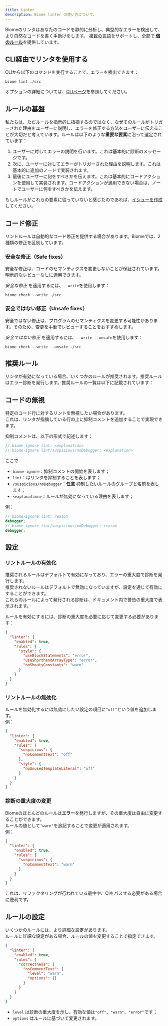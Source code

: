 ```yaml
---
title: Linter
description: Biome linter の使い方について。
---
```



Biomeのリンタはあなたのコードを静的に分析し、典型的なエラーを検出して、より自然なコードを書く手助けをします。
[複数の言語](/internals/language-support)をサポートし、全部で[**<NumberOfRules/> 個のルール**](/linter/rules/)を提供しています。

## CLI経由でリンタを使用する

CLIから以下のコマンドを実行することで、エラーを検出できます：

```shell
biome lint ./src
```

オプションの詳細については、[CLIページ](/reference/cli#biome-lint)を参照してください。

## ルールの基盤

私たちは、ただルールを指示的に指摘するのではなく、なぜそのルールがトリガーされた理由をユーザーに説明し、エラーを修正する方法をユーザーに伝えることが大切だと考えています。ルールは以下のような**重要な要素**に沿って選定されています：

1. ユーザーに対してエラーの説明を行います。これは基本的に診断のメッセージです。
2. 次に、ユーザーに対してエラーがトリガーされた理由を説明します。これは基本的に追加のノードで実装されます。
3. 最後にユーザーに何をすべきかを伝えます。これは基本的にコードアクションを使用して実装されます。コードアクションが適用できない場合は、ノートでユーザーに何をすべきかを伝えます。

もしルールがこれらの要素に従っていないと感じたのであれば、[イシューを作成](https://github.com/biomejs/biome/issues/new?assignees=&labels=S-To+triage&projects=&template=01_bug.yml&title=%F0%9F%90%9B+%3CTITLE%3E)してください。

## コード修正

リントルールは自動的なコード修正を提供する場合があります。Biomeでは、2種類の修正を区別しています。

### 安全な修正（Safe fixes）

安全な修正は、コードのセマンティクスを変更しないことが保証されています。明示的なレビューなしに適用できます。

_安全な修正_ を適用するには、`--write`を使用します：

```shell
biome check --write ./src
```

### 安全ではない修正（Unsafe fixes）

安全ではない修正は、プログラムのセマンティクスを変更する可能性があります。そのため、変更を手動でレビューすることをおすすめします。

_安全ではない修正_ を適用するには、`--write --unsafe`を使用します：

```shell
biome check --write --unsafe ./src
```


## 推奨ルール

リンタが有効になっている場合、いくつかのルールが推奨されます。推奨ルールはエラー診断を発行します。推奨ルールの一覧は以下に記載されています：

<RecommendedRules />


## コードの無視

特定のコード行に対するリントを無視したい場合があります。  
これは、リンタが指摘している行の上に抑制コメントを追加することで実現できます。

抑制コメントは、以下の形式で記述します：

```js
// biome-ignore lint: <explanation>
// biome-ignore lint/suspicious/noDebugger: <explanation>
```

ここで

- `biome-ignore`：抑制コメントの開始を表します；
- `lint`：はリンタを抑制することを表します；
- `/suspicious/noDebugger`：**任意** 抑制したいルールのグループと名前を表します；
- `<explanation>`：ルールが無効になっている理由を表します；

例：

```ts
// biome-ignore lint: reason
debugger;
// biome-ignore lint/suspicious/noDebugger: reason
debugger;
```


## 設定

### リントルールの有効化

推奨されるルールはデフォルトで有効になっており、エラーの重大度で診断を発行します。  
推奨されないルールはデフォルトで無効になっていますが、設定を通じて有効にすることができます。  
これらのルールによって発行される診断は、ドキュメント内で警告の重大度で表示されます。

ルールを有効にするには、診断の重大度を必要に応じて変更する必要があります：

```json
{
  "linter": {
    "enabled": true,
    "rules": {
      "style": {
        "useBlockStatements": "error",
        "useShorthandArrayType": "error",
        "noShoutyConstants": "warn"
      }
    }
  }
}
```

### リントルールの無効化

ルールを無効化するには無効にしたい設定の項目に`"off"`という値を追加します。  
例：

```json
{
  "linter": {
    "enabled": true,
    "rules": {
      "suspicious": {
        "noCommentText": "off"
      },
      "style": {
        "noUnusedTemplateLiteral": "off"
      }
    }
  }
}
```

### 診断の重大度の変更

Biomeのほとんどのルールは**エラー**を発行しますが、その重大度は自由に変更することができます。  
ルールの値として`"warn"`を追記することで変更が適用されます。  
例：

```json
{
  "linter": {
    "enabled": true,
    "rules": {
      "suspicious": {
        "noCommentText": "warn"
      }
    }
  }
}
```

これは、リファクタリングが行われている最中や、CIをパスする必要がある場合に便利です。

## ルールの設定

いくつかのルールには、より詳細な設定があります。  
ルールに詳細な設定がある場合、ルールの値を変更することで指定できます。

```json
{
  "linter": {
    "enabled": true,
    "rules": {
      "correctness": {
        "noCommentText": {
          "level": "warn",
          "options": {}
        }
      }
    }
  }
}
```

- `level` は診断の重大度を示し、有効な値は`"off"`、`"warn"`、`"error"`です；
- `options` はルールに基づいて変更されます。
